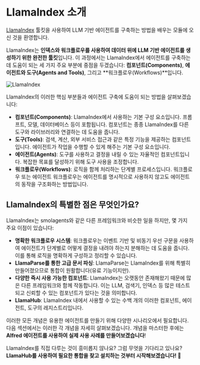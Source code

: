 # LlamaIndex 소개

[LlamaIndex](https://www.llamaindex.ai/) 툴킷을 사용하여 LLM 기반 에이전트를 구축하는 방법을 배우는 모듈에 오신 것을 환영합니다.

LlamaIndex는 **인덱스와 워크플로우를 사용하여 데이터 위에 LLM 기반 에이전트를 생성하기 위한 완전한 툴킷**입니다. 이 과정에서는 LlamaIndex에서 에이전트를 구축하는 데 도움이 되는 세 가지 주요 부분에 중점을 두겠습니다: **컴포넌트(Components)**, **에이전트와 도구(Agents and Tools)**, 그리고 **워크플로우(Workflows)**입니다.

![LlamaIndex](https://huggingface.co/datasets/agents-course/course-images/resolve/main/en/unit2/llama-index/thumbnail.png)

LlamaIndex의 이러한 핵심 부분들과 에이전트 구축에 도움이 되는 방법을 살펴보겠습니다:

- **컴포넌트(Components)**: LlamaIndex에서 사용하는 기본 구성 요소입니다. 프롬프트, 모델, 데이터베이스 등이 포함됩니다. 컴포넌트는 종종 LlamaIndex를 다른 도구와 라이브러리와 연결하는 데 도움을 줍니다.
- **도구(Tools)**: 검색, 계산, 외부 서비스 접근과 같은 특정 기능을 제공하는 컴포넌트입니다. 에이전트가 작업을 수행할 수 있게 해주는 기본 구성 요소입니다.
- **에이전트(Agents)**: 도구를 사용하고 결정을 내릴 수 있는 자율적인 컴포넌트입니다. 복잡한 목표를 달성하기 위해 도구 사용을 조정합니다.
- **워크플로우(Workflows)**: 로직을 함께 처리하는 단계별 프로세스입니다. 워크플로우 또는 에이전트 워크플로우는 에이전트를 명시적으로 사용하지 않고도 에이전트의 동작을 구조화하는 방법입니다.

## LlamaIndex의 특별한 점은 무엇인가요?

LlamaIndex는 smolagents와 같은 다른 프레임워크와 비슷한 일을 하지만, 몇 가지 주요 이점이 있습니다:

- **명확한 워크플로우 시스템**: 워크플로우는 이벤트 기반 및 비동기 우선 구문을 사용하여 에이전트가 단계별로 어떻게 결정을 내려야 하는지 분해하는 데 도움을 줍니다. 이를 통해 로직을 명확하게 구성하고 정리할 수 있습니다.
- **LlamaParse를 통한 고급 문서 파싱**: LlamaParse는 LlamaIndex를 위해 특별히 만들어졌으므로 통합이 원활합니다(유료 기능이지만).
- **다양한 즉시 사용 가능한 컴포넌트**: LlamaIndex는 오랫동안 존재해왔기 때문에 많은 다른 프레임워크와 함께 작동합니다. 이는 LLM, 검색기, 인덱스 등 많은 테스트되고 신뢰할 수 있는 컴포넌트가 있다는 것을 의미합니다.
- **LlamaHub**: LlamaIndex 내에서 사용할 수 있는 수백 개의 이러한 컴포넌트, 에이전트, 도구의 레지스트리입니다.

이러한 모든 개념은 유용한 에이전트를 만들기 위해 다양한 시나리오에서 필요합니다.
다음 섹션에서는 이러한 각 개념을 자세히 살펴보겠습니다.
개념을 마스터한 후에는 **Alfred 에이전트를 사용하여 실제 사용 사례를 만들어보겠습니다**!

LlamaIndex를 직접 다루는 것이 흥미롭지 않나요? 그럼 무엇을 기다리고 있나요? **LlamaHub를 사용하여 필요한 통합을 찾고 설치하는 것부터 시작해보겠습니다! 🚀** 